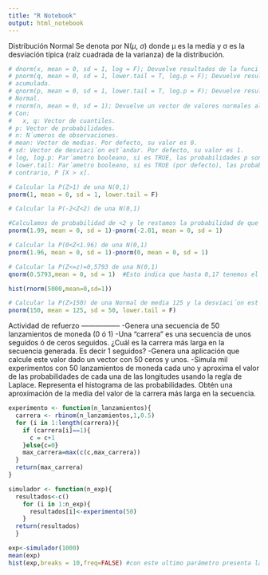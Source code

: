 ```yaml
---
title: "R Notebook"
output: html_notebook
---
```


Distribución Normal
Se denota por N($\mu$, $\sigma$) donde μ es la media y σ es la desviación típica (raíz cuadrada de la varianza) de la distribución.

```r
# dnorm(x, mean = 0, sd = 1, log = F); Devuelve resultados de la funci´on de densidad.
# pnorm(q, mean = 0, sd = 1, lower.tail = T, log.p = F); Devuelve resultados de la funci´on de distribuci´on
# acumulada.
# qnorm(p, mean = 0, sd = 1, lower.tail = T, log.p = F); Devuelve resultados de los cuantiles de la
# Normal.
# rnorm(n, mean = 0, sd = 1); Devuelve un vector de valores normales aleatorios.
# Con:
#   x, q: Vector de cuantiles.
# p: Vector de probabilidades.
# n: N´umeros de observaciones.
# mean: Vector de medias. Por defecto, su valor es 0.
# sd: Vector de desviaci´on est´andar. Por defecto, su valor es 1.
# log, log.p: Par´ametro booleano, si es TRUE, las probabilidades p son devueltas como log (p).
# lower.tail: Par´ametro booleano, si es TRUE (por defecto), las probabilidades son P [X ≤ x], de lo
# contrario, P [X > x].

# Calcular la P(Z>1) de una N(0,1)
pnorm(1, mean = 0, sd = 1, lower.tail = F)
```

```r
# Calcular la P(-2<Z<2) de una N(0,1)

#Calculamos de probabilidad de <2 y le restamos la probabilidad de que sea menor que -2
pnorm(1.99, mean = 0, sd = 1)-pnorm(-2.01, mean = 0, sd = 1)
```

```r
# Calcular la P(0<Z<1.96) de una N(0,1)
pnorm(1.96, mean = 0, sd = 1)-pnorm(0, mean = 0, sd = 1)
```

```r
# Calcular la P(Z<=z)=0,5793 de una N(0,1)
qnorm(0.5793,mean = 0, sd = 1)  #Esto indica que hasta 0,17 tenemos el 57% de probabilidad
```

```r
hist(rnorm(5000,mean=0,sd=1))
```

```r
# Calcular la P(Z>150) de una Normal de media 125 y la desviaci´on est´andar 50.
pnorm(150, mean = 125, sd = 50, lower.tail = F)
```

Actividad de refuerzo
—————–
-Genera una secuencia de 50 lanzamientos de moneda (0 ó 1)
-Una “carrera” es una secuencia de unos seguidos ó de ceros seguidos. ¿Cuál es la carrera más larga en la secuencia generada. Es decir 1 seguidos?
-Genera una aplicación que calcule este valor dado un vector con 50 ceros y unos.
-Simula mil experimentos con 50 lanzamientos de moneda cada uno y aproxima el valor de las probabilidades de cada una de las longitudes usando la regla de Laplace. Representa el histograma de las probabilidades. Obtén una aproximación de la media del valor de la carrera más larga en la secuencia.

```r
experimento <- function(n_lanzamientos){
  carrera <- rbinom(n_lanzamientos,1,0.5)
  for (i in 1:length(carrera)){
    if (carrera[i]==1){
      c = c+1
    }else{c=0}
    max_carrera=max(c(c,max_carrera))
  }
  return(max_carrera)
}

simulador <- function(n_exp){
  resultados<-c()
    for (i in 1:n_exp){
      resultados[i]<-experimento(50)
    }
  return(resultados)
  }

exp<-simulador(1000)
mean(exp)
hist(exp,breaks = 10,freq=FALSE) #con este ultimo parámetro presenta las probabilidades en lugar de la frecuencia
```


